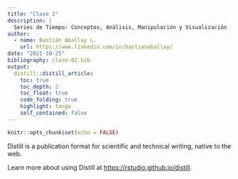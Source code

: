 ```yaml
---
title: "Clase 2"
description: |
  Series de Tiempo: Conceptos, Análisis, Manipulación y Visualización
author:
  - name: Bastián Aballay L.
    url: https://www.linkedin.com/in/bastianaballay/
date: "2021-10-25"
bibliography: clase-02.bib
output:
  distill::distill_article:
    toc: true
    toc_depth: 2
    toc_float: true
    code_folding: true
    highlight: tango
    self_contained: false
---
```



```r
knitr::opts_chunk$set(echo = FALSE)
```

Distill is a publication format for scientific and technical writing, native to the web.

Learn more about using Distill at <https://rstudio.github.io/distill>.


